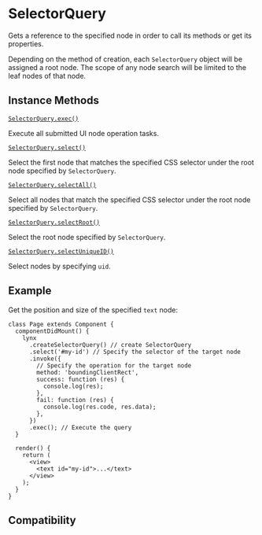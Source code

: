 # SelectorQuery

Gets a reference to the specified node in order to call its methods or get its properties.

Depending on the method of creation, each `SelectorQuery` object will be assigned a root node. The scope of any node search will be limited to the leaf nodes of that node.

## Instance Methods

[`SelectorQuery.exec()`](./selector-query/selector-query-exec.mdx)

Execute all submitted UI node operation tasks.

[`SelectorQuery.select()`](./selector-query/selector-query-select.mdx)

Select the first node that matches the specified CSS selector under the root node specified by `SelectorQuery`.

[`SelectorQuery.selectAll()`](./selector-query/selector-query-select-all.mdx)

Select all nodes that match the specified CSS selector under the root node specified by `SelectorQuery`.

[`SelectorQuery.selectRoot()`](./selector-query/selector-query-select-root.mdx)

Select the root node specified by `SelectorQuery`.

[`SelectorQuery.selectUniqueID()`](./selector-query/selector-query-select-unique-id.mdx)

Select nodes by specifying `uid`.

## Example

Get the position and size of the specified `text` node:

```tsx
class Page extends Component {
  componentDidMount() {
    lynx
      .createSelectorQuery() // create SelectorQuery
      .select('#my-id') // Specify the selector of the target node
      .invoke({
        // Specify the operation for the target node
        method: 'boundingClientRect',
        success: function (res) {
          console.log(res);
        },
        fail: function (res) {
          console.log(res.code, res.data);
        },
      })
      .exec(); // Execute the query
  }

  render() {
    return (
      <view>
        <text id="my-id">...</text>
      </view>
    );
  }
}
```

## Compatibility


<LegacyCompatTable metadata="lynx-api/selector-query/SelectorQuery" />
